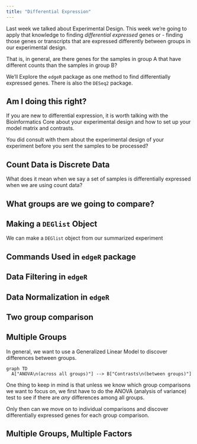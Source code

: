 ```yaml
---
title: "Differential Expression"
---
```


Last week we talked about Experimental Design. This week we're going to apply that knowledge to finding *differential expressed* genes or - finding those genes or transcripts that are expressed differently between groups in our experimental design.

That is, in general, are there genes for the samples in group A that have different counts than the samples in group B?

We'll Explore the `edgeR` package as one method to find differentially expressed genes. There is also the `DESeq2` package. 

:::{.callout-note}
## Am I doing this right?

If you are new to differential expression, it is worth talking with the Bioinformatics Core about your experimental design and how to set up your model matrix and contrasts.

You did consult with them about the experimental design of your experiment before you sent the samples to be processed?
:::

## Count Data is Discrete Data

What does it mean when we say a set of samples is differentially expressed when we are using count data?

## What groups are we going to compare?


## Making a `DEGlist` Object

We can make a `DEGlist` object from our summarized experiment

## Commands Used in `edgeR` package



## Data Filtering in `edgeR`



## Data Normalization in `edgeR`



## Two group comparison



## Multiple Groups

In general, we want to use a Generalized Linear Model to discover differences between groups.

```mermaid
graph TD
  A["ANOVA\n(across all groups)"] --> B["Contrasts\n(between groups)"]
```

One thing to keep in mind is that unless we know which group comparisons we want to focus on, we first have to do the ANOVA (analysis of variance) test to see if there are *any* differences among all groups.

Only then can we move on to individual comparisons and discover differentially expressed genes for each group comparison. 

## Multiple Groups, Multiple Factors


